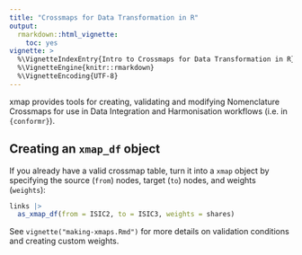 ```yaml
---
title: "Crossmaps for Data Transformation in R"
output:
  rmarkdown::html_vignette:
    toc: yes
vignette: >
  %\VignetteIndexEntry{Intro to Crossmaps for Data Transformation in R}
  %\VignetteEngine{knitr::rmarkdown}
  %\VignetteEncoding{UTF-8}
---
```


xmap provides tools for creating, validating and modifying Nomenclature Crossmaps for use in Data Integration and Harmonisation workflows (i.e. in `{conformr}`).

## Creating an `xmap_df` object

If you already have a valid crossmap table, turn it into a `xmap` object by specifying the source (`from`) nodes, target (`to`) nodes, and weights (`weights`):

``` r
links |>
  as_xmap_df(from = ISIC2, to = ISIC3, weights = shares)
```

See `vignette("making-xmaps.Rmd")` for more details on validation conditions and creating custom weights.
